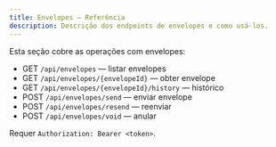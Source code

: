 ```yaml
---
title: Envelopes — Referência
description: Descrição dos endpoints de envelopes e como usá-los.
---
```


Esta seção cobre as operações com envelopes:

- GET `/api/envelopes` — listar envelopes
- GET `/api/envelopes/{envelopeId}` — obter envelope
- GET `/api/envelopes/{envelopeId}/history` — histórico
- POST `/api/envelopes/send` — enviar envelope
- POST `/api/envelopes/resend` — reenviar
- POST `/api/envelopes/void` — anular

Requer `Authorization: Bearer <token>`.
